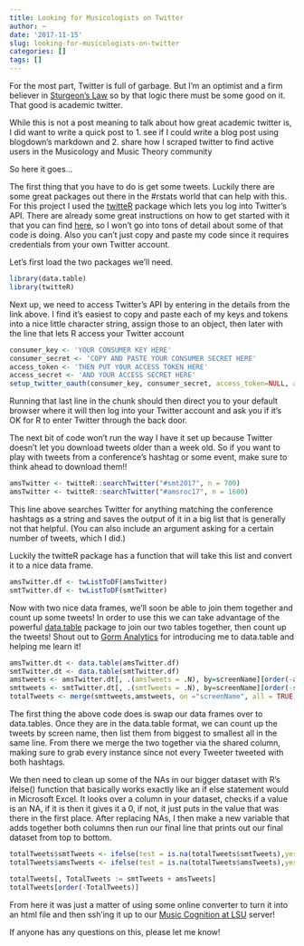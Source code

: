 ```yaml
---
title: Looking for Musicologists on Twitter
author: ~
date: '2017-11-15'
slug: looking-for-musicologists-on-twitter
categories: []
tags: []
---
```



For the most part, Twitter is full of garbage.
But I'm an optimist and a firm believer in [Sturgeon's Law](https://en.wikipedia.org/wiki/Sturgeon%27s_law) so by that logic there must be some good on it.
That good is academic twitter.

While this is not a post meaning to talk about how great academic twitter is, I did want to write a quick post to 
1. see if I could write a blog post using blogdown's markdown and
2. share how I scraped twitter to find active users in the Musicology and Music Theory community

So here it goes...

The first thing that you have to do is get some tweets.
Luckily there are some great packages out there in the #rstats world that can help with this.
For this project I used the [twitteR](https://cran.r-project.org/web/packages/twitteR/twitteR.pdf) package which lets you log into Twitter's API.
There are already some great instructions on how to get started with it that you can find [here](https://davetang.org/muse/2013/04/06/using-the-r_twitter-package/), so I won't go into tons of detail about some of that code is doing.
Also you can't just copy and paste my code since it requires credentials from your own Twitter account.

Let's first load the two packages we'll need.
```r
library(data.table)
library(twitteR)
```

Next up, we need to access Twitter's API by entering in the details from the link above.
I find it's easiest to copy and paste each of my keys and tokens into a nice little character string, assign those to an object, then later with the line that lets R access your Twitter account

```r
consumer_key <- 'YOUR CONSUMER KEY HERE'
consumer_secret <- 'COPY AND PASTE YOUR CONSUMER SECRET HERE'
access_token <- 'THEN PUT YOUR ACCESS TOKEN HERE'
access_secret <- 'AND YOUR ACCESS SECRET HERE'
setup_twitter_oauth(consumer_key, consumer_secret, access_token=NULL, access_secret=NULL)
```

Running that last line in the chunk should then direct you to your default browser where it will then log into your Twitter account and ask you if it's OK for R to enter Twitter through the back door.

The next bit of code won't run the way I have it set up because Twitter doesn't let you download tweets older than a week old.
So if you want to play with tweets from a conference's hashtag or some event, make sure to think ahead to download them!!

```r
amsTwitter <- twitteR::searchTwitter("#smt2017", n = 700)
amsTwitter <- twitteR::searchTwitter("#amsroc17", n = 1600)
```

This line above searches Twitter for anything matching the conference hashtags as a string and saves the output of it in a big list that is generally not that helpful.
(You can also include an argument asking for a certain number of tweets, which I did.)

Luckily the twitteR package has a function that will take this list and convert it to a nice data frame.

```r
amsTwitter.df <- twListToDF(amsTwitter)
smtTwitter.df <- twListToDF(smtTwitter)
```

Now with two nice data frames, we'll soon be able to join them together and count up some tweets!
In order to use this we can take advantage of the powerful 
[data.table](https://cran.r-project.org/web/packages/data.table/vignettes/datatable-intro.html) package to join our two tables together, then count up the tweets!
Shout out to [Gorm Analytics](https://gormanalysis.com/) for introducing me to data.table and helping me learn it! 

```r
amsTwitter.dt <- data.table(amsTwitter.df)
smtTwitter.dt <- data.table(smtTwitter.df)
amstweets <- amsTwitter.dt[, .(amsTweets = .N), by=screenName][order(-amsTweets)]
smttweets <- smtTwitter.dt[, .(smtTweets = .N), by=screenName][order(-smtTweets)]
totalTweets <- merge(smttweets,amstweets, on ="screenName", all = TRUE)
```

The first thing the above code does is swap our data frames over to data.tables.
Once they are in the data.table format, we can count up the tweets by screen name, then list them from biggest to smallest all in the same line.
From there we merge the two together via the shared column, making sure to grab every instance since not every Tweeter tweeted with both hashtags.

We then need to clean up some of the NAs in our bigger dataset with R's ifelse() function that basically works exactly like an if else statement would in Microsoft Excel.
It looks over a column in your dataset, checks if a value is an NA, if it is then it gives it a 0, if not, it just puts in the value that was there in the first place.
After replacing NAs, I then make a new variable that adds together both columns then run our final line that prints out our final dataset from top to bottom.

```r
totalTweets$smtTweets <- ifelse(test = is.na(totalTweets$smtTweets),yes = 0,no = totalTweets$smtTweets) 
totalTweets$amsTweets <- ifelse(test = is.na(totalTweets$amsTweets),yes = 0,no = totalTweets$amsTweets) 

totalTweets[, TotalTweets := smtTweets + amsTweets]
totalTweets[order(-TotalTweets)]

```

From here it was just a matter of using some online converter to turn it into an html file and then ssh'ing it up to our [Music Cognition at LSU](musiccog.lsu.edu/) server!

If anyone has any questions on this, please let me know! 